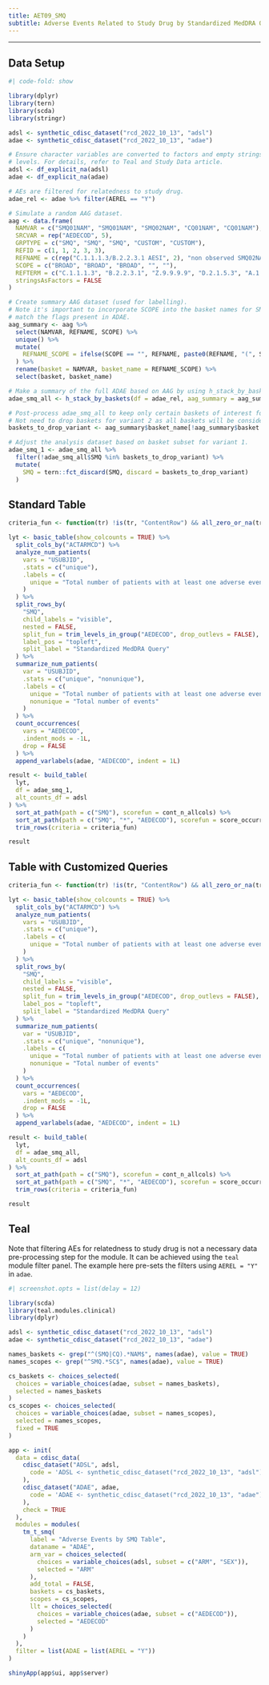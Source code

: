 ```yaml
---
title: AET09_SMQ
subtitle: Adverse Events Related to Study Drug by Standardized MedDRA Query
---
```


------------------------------------------------------------------------

::: panel-tabset
## Data Setup

```r
#| code-fold: show

library(dplyr)
library(tern)
library(scda)
library(stringr)

adsl <- synthetic_cdisc_dataset("rcd_2022_10_13", "adsl")
adae <- synthetic_cdisc_dataset("rcd_2022_10_13", "adae")

# Ensure character variables are converted to factors and empty strings and NAs are explicit missing
# levels. For details, refer to Teal and Study Data article.
adsl <- df_explicit_na(adsl)
adae <- df_explicit_na(adae)

# AEs are filtered for relatedness to study drug.
adae_rel <- adae %>% filter(AEREL == "Y")

# Simulate a random AAG dataset.
aag <- data.frame(
  NAMVAR = c("SMQ01NAM", "SMQ01NAM", "SMQ02NAM", "CQ01NAM", "CQ01NAM"),
  SRCVAR = rep("AEDECOD", 5),
  GRPTYPE = c("SMQ", "SMQ", "SMQ", "CUSTOM", "CUSTOM"),
  REFID = c(1, 1, 2, 3, 3),
  REFNAME = c(rep("C.1.1.1.3/B.2.2.3.1 AESI", 2), "non observed SMQ02NAM level", rep("D.2.1.5.3/A.1.1.1.1 AESI", 2)),
  SCOPE = c("BROAD", "BROAD", "BROAD", "", ""),
  REFTERM = c("C.1.1.1.3", "B.2.2.3.1", "Z.9.9.9.9", "D.2.1.5.3", "A.1.1.1.1"),
  stringsAsFactors = FALSE
)

# Create summary AAG dataset (used for labelling).
# Note it's important to incorporate SCOPE into the basket names for SMQs so as to
# match the flags present in ADAE.
aag_summary <- aag %>%
  select(NAMVAR, REFNAME, SCOPE) %>%
  unique() %>%
  mutate(
    REFNAME_SCOPE = ifelse(SCOPE == "", REFNAME, paste0(REFNAME, "(", SCOPE, ")"))
  ) %>%
  rename(basket = NAMVAR, basket_name = REFNAME_SCOPE) %>%
  select(basket, basket_name)

# Make a summary of the full ADAE based on AAG by using h_stack_by_baskets helper function
adae_smq_all <- h_stack_by_baskets(df = adae_rel, aag_summary = aag_summary, keys = c("STUDYID", "USUBJID", "ACTARMCD", "AEDECOD"))

# Post-process adae_smq_all to keep only certain baskets of interest for variant 1
# Not need to drop baskets for variant 2 as all baskets will be considered.
baskets_to_drop_variant <- aag_summary$basket_name[!aag_summary$basket %in% c("SMQ01NAM")]

# Adjust the analysis dataset based on basket subset for variant 1.
adae_smq_1 <- adae_smq_all %>%
  filter(!adae_smq_all$SMQ %in% baskets_to_drop_variant) %>%
  mutate(
    SMQ = tern::fct_discard(SMQ, discard = baskets_to_drop_variant)
  )
```

## Standard Table

```r
criteria_fun <- function(tr) !is(tr, "ContentRow") && all_zero_or_na(tr)

lyt <- basic_table(show_colcounts = TRUE) %>%
  split_cols_by("ACTARMCD") %>%
  analyze_num_patients(
    vars = "USUBJID",
    .stats = c("unique"),
    .labels = c(
      unique = "Total number of patients with at least one adverse event"
    )
  ) %>%
  split_rows_by(
    "SMQ",
    child_labels = "visible",
    nested = FALSE,
    split_fun = trim_levels_in_group("AEDECOD", drop_outlevs = FALSE),
    label_pos = "topleft",
    split_label = "Standardized MedDRA Query"
  ) %>%
  summarize_num_patients(
    var = "USUBJID",
    .stats = c("unique", "nonunique"),
    .labels = c(
      unique = "Total number of patients with at least one adverse event",
      nonunique = "Total number of events"
    )
  ) %>%
  count_occurrences(
    vars = "AEDECOD",
    .indent_mods = -1L,
    drop = FALSE
  ) %>%
  append_varlabels(adae, "AEDECOD", indent = 1L)

result <- build_table(
  lyt,
  df = adae_smq_1,
  alt_counts_df = adsl
) %>%
  sort_at_path(path = c("SMQ"), scorefun = cont_n_allcols) %>%
  sort_at_path(path = c("SMQ", "*", "AEDECOD"), scorefun = score_occurrences, na.pos = "last") %>%
  trim_rows(criteria = criteria_fun)

result
```

## Table with Customized Queries

```r
criteria_fun <- function(tr) !is(tr, "ContentRow") && all_zero_or_na(tr)

lyt <- basic_table(show_colcounts = TRUE) %>%
  split_cols_by("ACTARMCD") %>%
  analyze_num_patients(
    vars = "USUBJID",
    .stats = c("unique"),
    .labels = c(
      unique = "Total number of patients with at least one adverse event"
    )
  ) %>%
  split_rows_by(
    "SMQ",
    child_labels = "visible",
    nested = FALSE,
    split_fun = trim_levels_in_group("AEDECOD", drop_outlevs = FALSE),
    label_pos = "topleft",
    split_label = "Standardized MedDRA Query"
  ) %>%
  summarize_num_patients(
    var = "USUBJID",
    .stats = c("unique", "nonunique"),
    .labels = c(
      unique = "Total number of patients with at least one adverse event",
      nonunique = "Total number of events"
    )
  ) %>%
  count_occurrences(
    vars = "AEDECOD",
    .indent_mods = -1L,
    drop = FALSE
  ) %>%
  append_varlabels(adae, "AEDECOD", indent = 1L)

result <- build_table(
  lyt,
  df = adae_smq_all,
  alt_counts_df = adsl
) %>%
  sort_at_path(path = c("SMQ"), scorefun = cont_n_allcols) %>%
  sort_at_path(path = c("SMQ", "*", "AEDECOD"), scorefun = score_occurrences, na.pos = "last") %>%
  trim_rows(criteria = criteria_fun)

result
```

## Teal

Note that filtering AEs for relatedness to study drug is not a necessary data pre-processing step for the module.
It can be achieved using the `teal` module filter panel.
The example here pre-sets the filters using `AEREL = "Y"` in `adae`.

```r
#| screenshot.opts = list(delay = 12)

library(scda)
library(teal.modules.clinical)
library(dplyr)

adsl <- synthetic_cdisc_dataset("rcd_2022_10_13", "adsl")
adae <- synthetic_cdisc_dataset("rcd_2022_10_13", "adae")

names_baskets <- grep("^(SMQ|CQ).*NAM$", names(adae), value = TRUE)
names_scopes <- grep("^SMQ.*SC$", names(adae), value = TRUE)

cs_baskets <- choices_selected(
  choices = variable_choices(adae, subset = names_baskets),
  selected = names_baskets
)
cs_scopes <- choices_selected(
  choices = variable_choices(adae, subset = names_scopes),
  selected = names_scopes,
  fixed = TRUE
)

app <- init(
  data = cdisc_data(
    cdisc_dataset("ADSL", adsl,
      code = 'ADSL <- synthetic_cdisc_dataset("rcd_2022_10_13", "adsl")'
    ),
    cdisc_dataset("ADAE", adae,
      code = 'ADAE <- synthetic_cdisc_dataset("rcd_2022_10_13", "adae")'
    ),
    check = TRUE
  ),
  modules = modules(
    tm_t_smq(
      label = "Adverse Events by SMQ Table",
      dataname = "ADAE",
      arm_var = choices_selected(
        choices = variable_choices(adsl, subset = c("ARM", "SEX")),
        selected = "ARM"
      ),
      add_total = FALSE,
      baskets = cs_baskets,
      scopes = cs_scopes,
      llt = choices_selected(
        choices = variable_choices(adae, subset = c("AEDECOD")),
        selected = "AEDECOD"
      )
    )
  ),
  filter = list(ADAE = list(AEREL = "Y"))
)

shinyApp(app$ui, app$server)
```
:::
